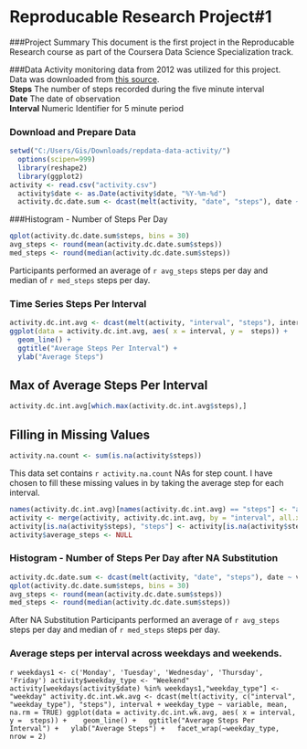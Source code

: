 Reproducable Research Project#1
=================================

###Project Summary
This document is the first project in the Reproducable Research course as part of the Coursera Data Science Specialization track.

###Data
Activity monitoring data from 2012 was utilized for this project. Data was downloaded from [this source](https://d396qusza40orc.cloudfront.net/repdata%2Fdata%2Factivity.zip).  
**Steps** The number of steps recorded during the five minute interval  
**Date** The date of observation  
**Interval** Numeric Identifier for 5 minute period  


### Download and Prepare Data
```r
setwd("C:/Users/Gis/Downloads/repdata-data-activity/")
  options(scipen=999)
  library(reshape2)
  library(ggplot2)
activity <- read.csv("activity.csv")
  activity$date <- as.Date(activity$date, "%Y-%m-%d")
  activity.dc.date.sum <- dcast(melt(activity, "date", "steps"), date ~ variable, sum, na.rm = TRUE)
```

###Histogram - Number of Steps Per Day

```r
qplot(activity.dc.date.sum$steps, bins = 30)
avg_steps <- round(mean(activity.dc.date.sum$steps))
med_steps <- round(median(activity.dc.date.sum$steps))
```

Participants performed an average of `r avg_steps` steps per day and median of `r med_steps` steps per day.

### Time Series Steps Per Interval


```r
activity.dc.int.avg <- dcast(melt(activity, "interval", "steps"), interval ~ variable, mean, na.rm = TRUE)
ggplot(data = activity.dc.int.avg, aes( x = interval, y =  steps)) + 
  geom_line() +
  ggtitle("Average Steps Per Interval") +
  ylab("Average Steps")
```

## Max of Average Steps Per Interval

```r
activity.dc.int.avg[which.max(activity.dc.int.avg$steps),]
```

## Filling in Missing Values
```r
activity.na.count <- sum(is.na(activity$steps))
```

This data set contains `r activity.na.count` NAs for step count. I have chosen to fill these missing values in by taking the average step for each interval.

```r
names(activity.dc.int.avg)[names(activity.dc.int.avg) == "steps"] <- "average_steps"
activity <- merge(activity, activity.dc.int.avg, by = "interval", all.x = TRUE)
activity[is.na(activity$steps), "steps"] <- activity[is.na(activity$steps), "average_steps"]
activity$average_steps <- NULL
```

### Histogram - Number of Steps Per Day after NA Substitution
```r
activity.dc.date.sum <- dcast(melt(activity, "date", "steps"), date ~ variable, sum, na.rm = TRUE)
qplot(activity.dc.date.sum$steps, bins = 30)
avg_steps <- round(mean(activity.dc.date.sum$steps))
med_steps <- round(median(activity.dc.date.sum$steps))
```

After NA Substitution Participants performed an average of `r avg_steps` steps per day and median of `r med_steps` steps per day.

### Average steps per interval across weekdays and weekends.
```r
weekdays1 <- c('Monday', 'Tuesday', 'Wednesday', 'Thursday', 'Friday')
activity$weekday_type <- "Weekend"
activity[weekdays(activity$date) %in% weekdays1,"weekday_type"] <- "weekday"
activity.dc.int.wk.avg <- dcast(melt(activity, c("interval", "weekday_type"), "steps"), interval + weekday_type ~ variable, mean, na.rm = TRUE)
ggplot(data = activity.dc.int.wk.avg, aes( x = interval, y =  steps)) + 
  geom_line() +
  ggtitle("Average Steps Per Interval") +
  ylab("Average Steps") +
  facet_wrap(~weekday_type, nrow = 2)```
